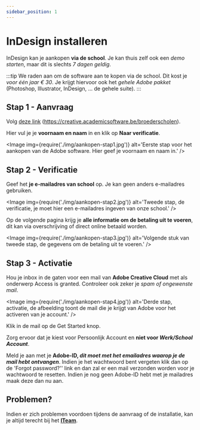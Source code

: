 ```yaml
---
sidebar_position: 1
---
```



# InDesign installeren

InDesign kan je aankopen **via de school**. Je kan thuis zelf ook een *demo starten*, maar dit is slechts *7 dagen geldig*.


:::tip
We raden aan om de software aan te kopen via de school. Dit kost je *voor één jaar € 30*. Je krijgt hiervoor ook het *gehele Adobe pakket* (Photoshop, Illustrator, InDesign, ... de gehele suite).
:::

## Stap 1 - Aanvraag

Volg [deze link](https://creative.academicsoftware.be/broederscholen) (https://creative.academicsoftware.be/broederscholen).

Hier vul je je **voornaam en naam** in en klik op **Naar verificatie**.

<Image
  img={require('./img/aankopen-stap1.jpg')}
  alt='Eerste stap voor het aankopen van de Adobe software. Hier geef je voornaam en naam in.'
/>

## Stap 2 - Verificatie

Geef het **je e-mailadres van school** op. Je kan geen anders e-mailadres gebruiken.

<Image
  img={require('./img/aankopen-stap2.jpg')}
  alt='Tweede stap, de verificatie, je moet hier een e-mailadres ingeven van onze school.'
/>

Op de volgende pagina krijg je **alle informatie om de betaling uit te voeren**, dit kan via overschrijving of direct online betaald worden.

<Image
  img={require('./img/aankopen-stap3.jpg')}
  alt='Volgende stuk van tweede stap, de gegevens om de betaling uit te voeren.'
/>

## Stap 3 - Activatie

Hou je inbox in de gaten voor een mail van **Adobe Creative Cloud** met als onderwerp <Highlight>Access is granted</Highlight>. Controleer ook zeker je *spam of ongewenste mail*.

<Image
  img={require('./img/aankopen-stap4.jpg')}
  alt='Derde stap, activatie, de afbeelding toont de mail die je krijgt van Adobe voor het activeren van je account.'
/>

Klik in de mail op de <Highlight>Get Started</Highlight> knop.

Zorg ervoor dat je kiest voor <Highlight>Persoonlijk Account</Highlight> en **niet voor *Werk/School Account***.

Meld je aan met je **Adobe-ID, *dit moet met het emailadres waarop je de mail hebt ontvangen***. Indien je het wachtwoord bent vergeten klik dan op de 'Forgot password?'' link en dan zal er een mail verzonden worden voor je wachtwoord te resetten. Indien je nog geen Adobe-ID hebt met je mailadres maak deze dan nu aan.

## Problemen?

Indien er zich problemen voordoen tijdens de aanvraag of de installatie, kan je altijd terecht bij het **[ITeam](mailto:iteam@handel.broeders.be)**.
